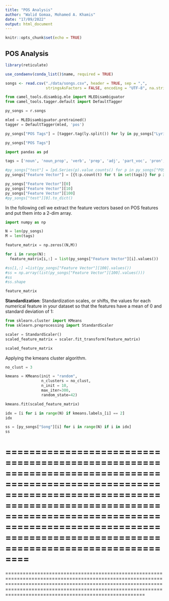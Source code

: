 ```yaml
---
title: "POS Analysis"
author: "Walid Gomaa, Mohamed A. Khamis"
date: "17/09/2022"
output: html_document
---
```


```r
knitr::opts_chunk$set(echo = TRUE)
```

## POS Analysis

```r
library(reticulate)

use_condaenv(conda_list()$name, required = TRUE)
```

```r
songs <- read.csv("./data/songs.csv", header = TRUE, sep = ",", 
                  stringsAsFactors = FALSE, encoding = "UTF-8", na.strings = "") # Empty fields are replaced by NA.
```

```python
from camel_tools.disambig.mle import MLEDisambiguator
from camel_tools.tagger.default import DefaultTagger

py_songs = r.songs
```

```python
mled = MLEDisambiguator.pretrained()
tagger = DefaultTagger(mled, 'pos')
```

```python
py_songs["POS Tags"] = [tagger.tag(ly.split()) for ly in py_songs["Lyrics"]]
```

```python
py_songs["POS Tags"]
```

```python
import pandas as pd

tags = ['noun', 'noun_prop', 'verb', 'prep', 'adj', 'part_voc', 'pron', 'noun_quant', 'conj']

#py_songs["test"] = [pd.Series(p).value_counts() for p in py_songs["POS Tags"]] 
py_songs["Feature Vector"] = [{t:p.count(t) for t in set(tags)} for p in py_songs["POS Tags"]]
```

```python
py_songs["Feature Vector"][0]
py_songs["Feature Vector"][10]
py_songs["Feature Vector"][100]
#py_songs["test"][0].to_dict()
```

In the following cell we extract the feature vectors based on POS features and put them into a 2-dim array.

```python
import numpy as np

N = len(py_songs)
M = len(tags)

feature_matrix = np.zeros((N,M))

for i in range(N):
  feature_matrix[i,:] = list(py_songs["Feature Vector"][i].values())

#ss[1,:] =list(py_songs["Feature Vector"][100].values())
#ss = np.array(list(py_songs["Feature Vector"][100].values()))
#ss
#ss.shape

feature_matrix
```

**Standardization**: Standardization scales, or shifts, the values for each numerical feature in your dataset so that the features have a mean of 0 and standard deviation of 1:

```python
from sklearn.cluster import KMeans
from sklearn.preprocessing import StandardScaler

scaler = StandardScaler()
scaled_feature_matrix = scaler.fit_transform(feature_matrix)

scaled_feature_matrix
```

Applying the kmeans cluster algorithm.

```python
no_clust = 3

kmeans = KMeans(init = "random",
                n_clusters = no_clust,
                n_init = 10,
                max_iter=300,
                random_state=42)
```

```python
kmeans.fit(scaled_feature_matrix)
```

```python
idx = [i for i in range(N) if kmeans.labels_[i] == 2]
idx
```

```python
ss = [py_songs["Song"][i] for i in range(N) if i in idx]
ss
```

# ========================================================================================================================================================================================================================================================================

========================================================================================================================================================================================================================================================================

